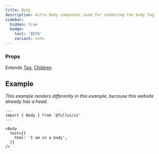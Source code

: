 ```yaml
---
title: Body
description: Astro Body component used for rendering the body tag
sidebar:
  hidden: true
  badge:
    text: 'BETA'
    variant: note
---
```



### Props
Extends [Tag](/foundation/tag), [Children](/utility/children)

## Example
_This example renders differently in this example, because this website already has a head._
```astro live
---
import { Body } from '@fullui/ui'
---

<Body 
  text={{
    html: 'I am in a body',
  }}
/>
```